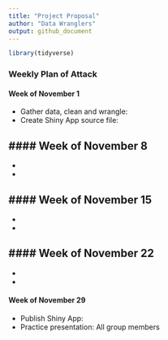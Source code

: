```yaml
---
title: "Project Proposal"
author: "Data Wranglers"
output: github_document
---
```


```r
library(tidyverse)
```








### Weekly Plan of Attack

#### Week of November 1
- Gather data, clean and wrangle: 
- Create Shiny App source file: 

#### Week of November 8
- 
- 
- 

#### Week of November 15
- 
- 
- 

#### Week of November 22
- 
- 
- 

#### Week of November 29
- Publish Shiny App: 
- Practice presentation: All group members




